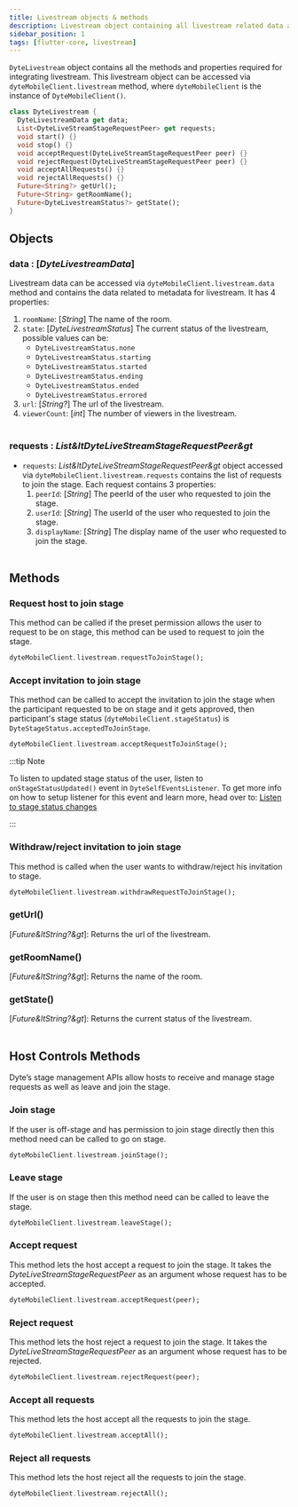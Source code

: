 ```yaml
---
title: Livestream objects & methods
description: Livestream object containing all livestream related data and methods.
sidebar_position: 1
tags: [flutter-core, livestream]
---
```


`DyteLivestream` object contains all the methods and properties required for integrating livestream. This livestream object can be accessed via `dyteMobileClient.livestream` method, where `dyteMobileClient` is the instance of `DyteMobileClient()`.

```dart
class DyteLivestream {
  DyteLivestreamData get data;
  List<DyteLiveStreamStageRequestPeer> get requests;
  void start() {}
  void stop() {}
  void acceptRequest(DyteLiveStreamStageRequestPeer peer) {}
  void rejectRequest(DyteLiveStreamStageRequestPeer peer) {}
  void acceptAllRequests() {}
  void rejectAllRequests() {}
  Future<String?> getUrl();
  Future<String> getRoomName();
  Future<DyteLivestreamStatus?> getState();
}

```

## Objects

### data : [_DyteLivestreamData_]

Livestream data can be accessed via `dyteMobileClient.livestream.data` method and contains the data related to metadata for livestream. It has 4 properties:<br />

1.  `roomName`: [*String*] The name of the room.<br />
2.  `state`: [*DyteLivestreamStatus*] The current status of the livestream, possible values can be: <br/>
    - `DyteLivestreamStatus.none`
    - `DyteLivestreamStatus.starting`
    - `DyteLivestreamStatus.started`
    - `DyteLivestreamStatus.ending`
    - `DyteLivestreamStatus.ended`
    - `DyteLivestreamStatus.errored`
3.  `url`: [*String?*] The url of the livestream.
4.  `viewerCount`: [*int*] The number of viewers in the livestream.<br/><br />

### requests : _List&ltDyteLiveStreamStageRequestPeer&gt_

- `requests`: _List&ltDyteLiveStreamStageRequestPeer&gt_ object accessed via `dyteMobileClient.livestream.requests` contains the list of requests to join the stage. Each request contains 3 properties:<br />
  1. `peerId`: [*String*] The peerId of the user who requested to join the stage.
  2. `userId`: [*String*] The userId of the user who requested to join the stage.
  3. `displayName`: [*String*] The display name of the user who requested to join the stage.<br/><br />

## Methods

### Request host to join stage

This method can be called if the preset permission allows the user to request to be on stage, this method can be used to request to join the stage.

```dart
dyteMobileClient.livestream.requestToJoinStage();
```

### Accept invitation to join stage

This method can be called to accept the invitation to join the stage when the participant requested to be on stage and it gets approved, then participant's stage status (`dyteMobileClient.stageStatus`) is `DyteStageStatus.acceptedToJoinStage`.

```dart
dyteMobileClient.livestream.acceptRequestToJoinStage();
```

:::tip Note

To listen to updated stage status of the user, listen to `onStageStatusUpdated()` event in `DyteSelfEventsListener`. To get more info on how to setup listener for this event and learn more, head over to: [Listen to stage status changes](#./../local-user/events.mdx/#listen-to-stage-status-changes)

:::

### Withdraw/reject invitation to join stage

This method is called when the user wants to withdraw/reject his invitation to stage.

```dart
dyteMobileClient.livestream.withdrawRequestToJoinStage();
```

### getUrl()

[_Future&ltString?&gt_]: Returns the url of the livestream.

### getRoomName()

[_Future&ltString?&gt_]: Returns the name of the room.

### getState()

[_Future&ltString?&gt_]: Returns the current status of the livestream.<br /><br />

## Host Controls Methods

Dyte’s stage management APIs allow hosts to receive and manage stage requests as well as leave and join the stage.

### Join stage

If the user is off-stage and has permission to join stage directly then this method need can be called to go on stage.

```dart
dyteMobileClient.livestream.joinStage();
```

### Leave stage

If the user is on stage then this method need can be called to leave the stage.

```dart
dyteMobileClient.livestream.leaveStage();
```

### Accept request

This method lets the host accept a request to join the stage. It takes the _DyteLiveStreamStageRequestPeer_ as an argument whose request has to be accepted.

```dart
dyteMobileClient.livestream.acceptRequest(peer);
```

### Reject request

This method lets the host reject a request to join the stage. It takes the _DyteLiveStreamStageRequestPeer_ as an argument whose request has to be rejected.

```dart
dyteMobileClient.livestream.rejectRequest(peer);
```

### Accept all requests

This method lets the host accept all the requests to join the stage.

```dart
dyteMobileClient.livestream.acceptAll();
```

### Reject all requests

This method lets the host reject all the requests to join the stage.

```dart
dyteMobileClient.livestream.rejectAll();
```

